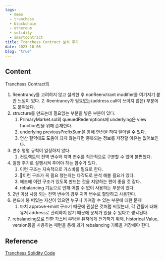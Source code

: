 ```yaml
---
tags:
  - memo
  - tranchess
  - blockchain
  - ethereum
  - solidity
  - smartcontract
title: Tranchess Contract 분석 후기
date: 2023-10-06
blog: "true"
---
```

## Content
Tranchess Contract의 
1. Reentrancy를 고려하지 않고 설계한 후 nonReenctrant modifier를 여기저기 붙인 느낌이 있다.
	2. Reentrancy가 필요없는(address.call이 쓰이지 않은) 부분에도 붙여놨다.
2. structure를 만드는데 필요없는 부분을 넣은 부분이 있다.
	1. PrimaryMarket.sol의 queuedRedemptions에 underlying은 view function만을 위해 존재한다.
	2. underlying previousPrefixSum을 통해 연산을 하여 알아낼 수 있다.
	3. 연산 절약에도 도움이 되지 않는다면 중복되는 정보를 저장할 이유는 없어보인다.
3. 변수 명명 규칙이 일정하지 않다. 
	1. 컨트랙트의 전역 변수와 지역 변수를 직관적으로 구분할 수 없어 불편했다.
4. 일정 주기로 실행시켜 주어야 하는 함수가 있다. 
	1. 이런 구조는 지속적으로 가스비를 필요로 한다.
	2. 이런 구조가 꼭 필요 했는지는 다각도로 분석 해볼 필요가 있다.
	3. 애초에 이런 구조가 있도록 만드는 것을 지양하는 편이 좋을 것 같다.
	4. rebalancing 기능으로 인해 어쩔 수 없이 사용하는 부분이 있다.
5. 2번 이상 사용 되는 전역 변수의 경우 지역 변수로 할당하고 사용한다.
6. 펀드에 붕 떠있는 자산이 있으면 누구나 가져갈 수 있는 부분에 대한 문제
	1. 마치 approve->mint 구조기 때문에 괜찮은 것처럼 써있는데, 각 건들에 대해 유저 address로 관리하지 않기 때문에 문제가 있을 수 있다고 생각된다.
7. rebalancing으로 인한 가스비 부담을 유저에게 전가하기 위해, historical Value, version등을 사용하는 패턴을 통해 과거 rebalancing 기록을 저장해야 한다.

## Reference
[Tranchess Solidity Code](https://github.com/tranchess/contract-core)
